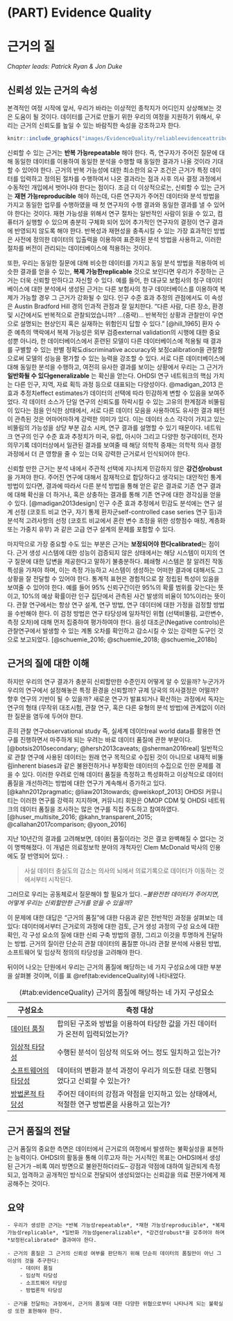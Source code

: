 # (PART) Evidence Quality {-}

# 근거의 질 {#EvidenceQuality}

*Chapter leads: Patrick Ryan & Jon Duke*

\index{evidence quality}

## 신뢰성 있는 근거의 속성

본격적인 여정 시작에 앞서, 우리가 바라는 이상적인 종착지가 어디인지 상상해보는 것은 도움이 될 것이다. 데이터를 근거로 만들기 위한 우리의 여정을 지원하기 위해서, 우리는 근거의 신뢰도를 높일 수 있는 바람직한 속성을 강조하고자 한다.


```r
knitr::include_graphics("images/EvidenceQuality/reliableevidenceattributes.png")
```

신뢰할 수 있는 근거는 **반복 가능repeatable** 해야 한다. 즉, 연구자가 주어진 질문에 대해 동일한 데이터를 이용하여 동일한 분석을 수행할 때 동일한 결과가 나올 것이라 기대할 수 있어야 한다. 근거의 반복 가능성에 대한 최소한의 요구 조건은 근거가 특정 데이터를 입력하고 정의된 절차를 수행하여서 나온 결과라는 점과 사후 의사 결정 과정에서 수동적인 개입에서 벗어나야 한다는 점이다. 조금 더 이상적으로는, 신뢰할 수 있는 근거는 **재현 가능reproducible** 해야 하는데, 다른 연구자가 주어진 데이터와 분석 방법을 가지고 동일한 업무를 수행하였을 때 첫 연구자의 수행 결과와 동일한 결과를 낼 수 있어야 한다는 것이다. 재현 가능성을 위해서 연구 절차는 일반적인 사람이 읽을 수 있고, 컴퓨터가 실행할 수 있으며 충분히 구체화 되어 있어 추가적인 연구자의 결정이 연구 결과에 반영되지 않도록 해야 한다. 반복성과 재현성을 충족시킬 수 있는 가장 효과적인 방법은 사전에 정의한 데이터의 입출력을 이용하여 표준화된 분석 방법을 사용하고, 이러한 절차를 버전이 관리되는 데이터베이스에 적용하는 것이다.

또한, 우리는 동일한 질문에 대해 비슷한 데이터를 가지고 동일 분석 방법을 적용하여 비슷한 결과를 얻을 수 있는, **복제 가능한replicable** 것으로 보인다면 우리가 주장하는 근거는 더욱 신뢰할 만하다고 자신할 수 있다.
예를 들어, 한 대규모 보험사의 청구 데이터베이스에 대한 분석에서 생성된 근거는 다른 보험사의 청구 데이터베이스를 이용하여 복제가 가능할 경우 그 근거가 강화될 수 있다. 인구 수준 효과 추정의 관점에서도 이 속성은 Austin Bradford Hill 경의 인과적 관점과 잘 일치한다. “다른 사람, 다른 장소, 환경 및 시간에서도 반복적으로 관찰되었습니까? …(중략)… 반복적인 상황과 관찰만이 우연으로 설명되는 현상인지 혹은 실재하는 위험인지 답할 수 있다.” [@hill_1965] 환자 수준 예측의 맥락에서 복제 가능성은 외부 검증external validation의 시행에 대한 중요성뿐 아니라, 한 데이터베이스에서 훈련된 모델이 다른 데이터베이스에 적용될 때 결과를 구별할 수 있는 판별 정확도discriminative accuracy와 보정calibration을 관찰함으로써 모델의 성능을 평가할 수 있는 능력을 강조할 수 있다. 서로 다른 데이터베이스에 대해 동일한 분석을 수행하고, 여전히 유사한 결과를 보이는 상황에서 우리는 그 근거가 **일반화될 수 있다generalizable** 는 확신을 얻는다. OHDSI 연구 네트워크의 핵심 가치는 다른 인구, 지역, 자료 획득 과정 등으로 대표되는 다양성이다. @madigan_2013 은 효과 추정치effect estimates가 데이터의 선택에 따라 민감하게 변할 수 있음을 보여주었다. 각 데이터 소스가 단일 연구의 신뢰도를 하락시킬 수 있는 고유의 한계점과 비뚤림이 있다는 점을 인식한 상태에서, 서로 다른 데이터 모음을 사용하여도 유사한 결과 패턴이 관측된 것은 어마어마하게 강력한 의미가 있다. 이는 데이터 소스 각각이 가지고 있는 비뚤림의 가능성을 상당 부분 감소 시켜, 연구 결과를 설명할 수 있기 때문이다. 네트워크 연구의 인구 수준 효과 추정치가 미국, 유럽, 아시아 그리고 다양한 청구데이터, 전자의무기록 데이터상에서 일관된 결과를 보여줄 때 해당 의학적 중재는 의학적 의사 결정 과정에서 더 큰 영향을 줄 수 있는 더욱 강력한 근거로서 인식되어야 한다.

신뢰할 만한 근거는 분석 내에서 주관적 선택에 지나치게 민감하지 않은 **강건성robust** 을 가져야 한다. 주어진 연구에 대해서 잠재적으로 합당하다고 생각되는 대안적인 통계 방법이 있다면, 결과에 따라서 다른 분석 방법을 통해 얻은 같은 결과로 기존 연구 결과에 대해 확신을 더 하거나, 혹은 상충하는 결과를 통해 기존 연구에 대한 경각심을 얻을 수 있다. [@madigan2013design] 인구 수준 효과 추정에서 민감도 분석에는 연구 설계 선정 (코호트 비교 연구, 자기 통제 환자군self-controlled case series 연구 등)과 분석적 고려사항의 선정 (코호트 비교에서 혼란 변수 조정을 위한 성향점수 매칭, 계층화 또는 가중치 유무) 과 같은 고급 연구 설계의 문제를 포함할 수 있다. 

마지막으로 가장 중요할 수도 있는 부분은 근거는 **보정되어야 한다calibrated**는 점이다. 근거 생성 시스템에 대한 성능이 검증되지 않은 상태에서는 해당 시스템이 미지의 연구 질문에 대한 답변을 제공한다고 말하기 불충분하다. 폐쇄형 시스템은 잘 알려진 작동 특성을 가져야 하며, 이는 측정 가능하고 시스템이 생성하는 어떠한 결과에 대해서도 그 상황을 잘 전달할 수 있어야 한다. 통계적 표현은 경험적으로 잘 정립된 특성이 있음을 보여줄 수 있어야 한다. 예를 들어 95% 신뢰구간이란 95%의 확률 범위를 갖는다는 뜻이고, 10%의 예상 확률이란 인구 집단에서 관측된 사건 발생의 비율이 10%이라는 뜻이다. 관찰 연구에서는 항상 연구 설계, 연구 방법, 연구 데이터에 대한 가정을 검정할 방법을 수반해야 한다. 이 검정 방법은 연구 타당성에 일차적인 위협 (선택비뚤림, 교란변수, 측정 오차)에 대해 먼저 집중하여 평가하여야 한다. 음성 대조군(Negative controls)은 관찰연구에서 발생할 수 있는 계통 오차를 확인하고 감소시킬 수 있는 강력한 도구인 것으로 보고되었다. [@schuemie_2016; @schuemie_2018; @schuemie_2018b]


## 근거의 질에 대한 이해

하지만 우리의 연구 결과가 충분히 신뢰할만한 수준인지 어떻게 알 수 있을까? 누군가가 우리의 연구에서 설정해놓은 특정 환경을 신뢰할까? 규제 당국의 의사결정은 어떨까? 향후 연구의 기반이 될 수 있을까? 새로운 연구가 발표되거나 확산하는 과정에서 독자는 연구의 형태 (무작위 대조시험, 관찰 연구, 혹은 다른 유형의 분석 방법)에 관계없이 이러한 질문을 염두에 두어야 한다. \index{evidence quality} \index{regulatory decision-making}

흔히 관찰 연구observational study 즉, 실세계 데이터real world data를 활용한 연구를 진행하면서 마주하게 되는 우려는 바로 데이터 품질에 관한 부분이다. [@botsis2010secondary; @hersh2013caveats; @sherman2016real] 일반적으로 관찰 연구에 사용된 데이터는 원래 연구 목적으로 수집된 것이 아니므로 내재적 비뚤림inherent biases과 같은 불완전하거나 부정확한 데이터의 수집으로 인한 문제를 겪을 수 있다. 이러한 우려로 인해 데이터 품질을 측정하고 특성화하고 이상적으로 데이터 품질을 개선하려는 방법에 대한 연구가 계속해서 증가하고 있다. [@kahn2012pragmatic; @liaw2013towards; @weiskopf_2013] OHDSI 커뮤니티는 이러한 연구를 강력히 지지하며, 커뮤니티 회원은 OMOP CDM 및 OHDSI 네트워크의 데이터 품질을 조사하는 많은 연구를 직접 주도하고 참여하였다. [@huser_multisite_2016; @kahn_transparent_2015; @callahan2017comparison; @yoon_2016] \index{data quality} \index{community}

지난 10년간의 결과를 고려해보면, 데이터 품질이라는 것은 결코 완벽해질 수 없다는 것이 명백해졌다. 이 개념은 의료정보학 분야의 개척자인 Clem McDonald 박사의 인용에도 잘 반영되어 있다. :


> 사실 데이터 충실도의 감소는 의사의 뇌에서 의료기록으로 데이터가 이동하는 것에서부터 시작된다. \index{Clem McDonald}


그러므로 우리는 공동체로서 질문해야 할 필요가 있다. --*불완전한 데이터가 주어지면, 어떻게 우리는 신뢰할만한 근거를 얻을 수 있을까?*
 
이 문제에 대한 대답은 “근거의 품질”에 대한 다음과 같은 전반적인 과정을 살펴보는 데 있다: 데이터에서부터 근거로의 과정에 대한 검토, 근거 생성 과정의 구성 요소에 대한 확인, 각 구성 요소의 질에 대한 신뢰 구축 방법의 결정, 그리고 이것을 투명하게 전달하는 방법. 근거의 질이란 단순히 관찰 데이터의 품질뿐 아니라 관찰 분석에 사용된 방법, 소프트웨어 및 임상적 정의의 타당성을 고려해야 한다. \index{community} \index{reliable evidence}

뒤이어 나오는 단원에서 우리는 근거의 품질에 해당하는 네 가지 구성요소에 대한 부분을 살펴볼 것이며, 이를 표 \@ref(tab:evidenceQuality)에 나타내었다.

Table: (\#tab:evidenceQuality) 근거의 품질에 해당하는 네 가지 구성요소

| 구성요소 | 측정 대상  |
|--------------------------------|-------------------------------------------------------------------------------------------------------------------|
| [데이터 품질](DataQuality.html)         | 합의된 구조와 방법을 이용하여 타당한 값을 가진 데이터가 온전히 입력되었는가? |
| [임상적 타당성](ClinicalValidity.html)       | 수행된 분석이 임상적 의도와 어느 정도 일치하고 있는가?  |
| [소프트웨어의 타당성](SoftwareValidity.html)       | 데이터의 변환과 분석 과정이 우리가 의도한 대로 진행되었다고 신뢰할 수 있는가? |
| [방법론적 타당성](MethodValidity.html)       | 주어진 데이터의 강점과 약점을 인지하고 있는 상태에서, 적절한 연구 방법론을 사용하고 있는가? |

## 근거 품질의 전달

근거 품질의 중요한 측면은 데이터에서 근거로의 여정에서 발생하는 불확실성을 표현하는 능력이다. OHDSI의 활동을 통해 이루고자 하는 거시적인 목표는 OHDSI에서 생성된 근거가 --비록 여러 방면으로 불완전하더라도-- 강점과 약점에 대하여 일관되게 측정되고, 엄격하고 공개적인 방식으로 전달되어 생성되었다는 신뢰감을 의료 전문가에게 제공해주는 것이다.

## 요약

```block2
- 우리가 생성한 근거는 *반복 가능성repeatable*, *재현 가능성reproducible*, *복제 가능성replicable*, *일반화 가능성generalizable*, *강건성robust*을 갖추어야 하며 *보정된calibrated* 결과여야 한다.

- 근거의 품질은 그 근거의 신뢰성 여부를 판단하기 위해 단순히 데이터의 품질만이 아닌 그 이상의 것을 추구한다:
    - 데이터 품질
    - 임상적 타당성
    - 소프트웨어 타당성
    - 방법론적 타당성

- 근거를 전달하는 과정에서, 근거의 품질에 대한 다양한 위협으로부터 나타나게 되는 불확실성 또한 표현해야 한다.

```
